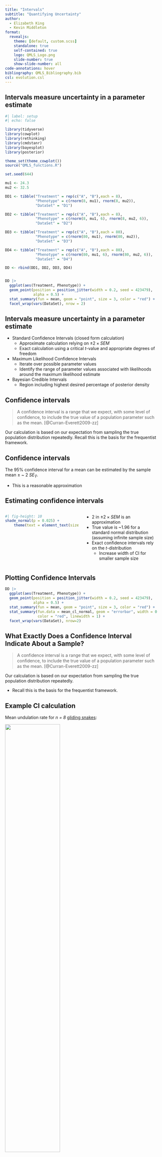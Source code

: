 ```yaml
---
title: "Intervals"
subtitle: "Quantifying Uncertainty"
author:
  - Elizabeth King
  - Kevin Middleton
format:
  revealjs:
    theme: [default, custom.scss]
    standalone: true
    self-contained: true
    logo: QMLS_Logo.png
    slide-number: true
    show-slide-number: all
code-annotations: hover
bibliography: QMLS_Bibliography.bib
csl: evolution.csl
---
```


## Intervals measure uncertainty in a parameter estimate

```r
#| label: setup
#| echo: false

library(tidyverse)
library(cowplot)
library(rethinking)
library(cmdstanr)
library(bayesplot)
library(posterior)

theme_set(theme_cowplot())
source("QMLS_functions.R")

set.seed(644)

```


```r

mu1 <- 24.3
mu2 <- 32.5

DD1 <- tibble("Treatment" = rep(c("A", "B"),each = 8),
              "Phenotype" = c(rnorm(8, mu1), rnorm(8, mu2)),
              "DataSet" = "D1")

DD2 <- tibble("Treatment" = rep(c("A", "B"),each = 8),
              "Phenotype" = c(rnorm(8, mu1, 6), rnorm(8, mu2, 6)),
              "DataSet" = "D2")

DD3 <- tibble("Treatment" = rep(c("A", "B"),each = 80),
              "Phenotype" = c(rnorm(80, mu1), rnorm(80, mu2)),
              "DataSet" = "D3")

DD4 <- tibble("Treatment" = rep(c("A", "B"),each = 80),
              "Phenotype" = c(rnorm(80, mu1, 6), rnorm(80, mu2, 6)),
              "DataSet" = "D4")

DD <- rbind(DD1, DD2, DD3, DD4)


DD |>
  ggplot(aes(Treatment, Phenotype)) +
  geom_point(position = position_jitter(width = 0.2, seed = 423479),
             alpha = 0.5) +
  stat_summary(fun = mean, geom = "point", size = 3, color = "red") + 
  facet_wrap(vars(DataSet), nrow = 2)

```


## Intervals measure uncertainty in a parameter estimate {.smaller}

- Standard Confidence Intervals (closed form calculation)  
    - Approximate calculation relying on $\pm 2 \times SEM$ 
    - Exact calculation using a critical *t*-value and appropriate degrees of freedom
- Maximum Likelihood Confidence Intervals
    - Iterate over possible parameter values 
    - Identify the range of parameter values associated with likelihoods around the maximum likelihood estimate
- Bayesian Credible Intervals
    - Region including highest desired percentage of posterior density


## Confidence intervals

> A confidence interval is a range that we expect, with some level of conﬁdence, to include the true value of a population parameter such as the mean. [@Curran-Everett2009-zz]

Our calculation is based on our expectation from sampling the true population distribution repeatedly. Recall this is the basis for the frequentist framework.


## Confidence intervals

The 95% confidence interval for a mean can be estimated by the sample mean ± ~ 2 \times $SE_{\bar{Y}}$.

- This is a reasonable approximation


## Estimating confidence intervals

:::: {.columns}

::: {.column width="50%"}

```r
#| fig-height: 10
shade_normal(p = 0.025) +
    theme(text = element_text(size = 24))

```

:::

::: {.column width="50%"}

- $2$ in $\pm 2 \times SEM$ is an approximation
- True value is ~1.96 for a standard normal distribution (assuming infinite sample size)
- Exact confidence intervals rely on the *t*-distribution
    - Increase width of CI for smaller sample size

:::

::::


## Plotting Confidence Intervals

```r
DD |>
  ggplot(aes(Treatment, Phenotype)) +
  geom_point(position = position_jitter(width = 0.2, seed = 423479),
             alpha = 0.5) +
  stat_summary(fun = mean, geom = "point", size = 3, color = "red") + 
  stat_summary(fun.data = mean_cl_normal, geom = "errorbar", width = 0.1,
               color = "red", linewidth = 1) +
  facet_wrap(vars(DataSet), nrow=2)

```


## What Exactly Does a Confidence Interval Indicate About a Sample?

> A confidence interval is a range that we expect, with some level of conﬁdence, to include the true value of a population parameter such as the mean. [@Curran-Everett2009-zz]

Our calculation is based on our expectation from sampling the true population distribution repeatedly.

- Recall this is the basis for the frequentist framework.


## Example CI calculation

Mean undulation rate for *n = 8* [gliding snakes](http://www.flyingsnake.org/):

![](http://www.lazerhorse.org/wp-content/uploads/2015/01/Flying-Snake-Chrysopelea.jpg){fig-align="center" width="60%"}

What is the mean undulation rate and ~95% CI for this sample of flying snakes?


## Example CI calculation

```r
#| echo: true

undulation_rate <- c(0.9, 1.2, 1.2, 1.3, 1.4, 1.4, 1.6, 2.0)

undulation_mean <- mean(undulation_rate)
undulation_SEM <- sd(undulation_rate) / sqrt(length(undulation_rate))

lower <- undulation_mean - 2 * undulation_SEM
upper <- undulation_mean + 2 * undulation_SEM

c(lower, undulation_mean, upper)

```


## Bayesian Credible Intervals

- Summarize the posterior distributions of Bayesian analyses
- Range of the most plausible parameter estimates given the data and the model
- XX% highest density interval
- XX% quantile


## MCMC sampling

- Most general way to do Bayesian inference
- No complicated integrals
- Requires time and computational power


## MCMC model

```r
#| echo: true

model <- "
  data{
    int N;
    array[N] real undulation_rate;
  }
  parameters{
    real<lower=0> mu;
    real<lower=0> sigma;
  }
  model{
    // Priors
    mu ~ normal(1, 0.25);
    sigma ~ normal(0, 1);
    
    // Distribution of undulation_rate
    undulation_rate ~ normal(mu, sigma);
  }
"
```

```r
#| label: stan_fit
#| message: false
#| warning: false
#| results: hide

if (FALSE) {
  bayes_model <- cmdstan_model(stan_file = write_stan_file(model))
  fm_bayes <- bayes_model$sample(
    data = list(undulation_rate = undulation_rate,
                N = length(undulation_rate)),
    iter_warmup = 2500,
    iter_sampling = 2500,
    seed = 2236726,
    chains = 4)
  samples <- fm_bayes$draws(variables = c("mu", "sigma"))
  write_rds(x = samples, file = "../data/bayes_model_means.rds")
}

# Read the posterior samples from the saved rds file.
post <- read_rds("../data/bayes_model_means.rds")

```


## MCMC trace plot

```r
mcmc_trace(post)
```


## Initial samples

```r
post_df <- as_draws_df(post) |> 
  as_tibble()

post_df |> 
  select(mu, sigma, .draw) |> 
  slice(1:20) |> 
  pivot_longer(cols = -.draw, names_to = "Parameter") |> 
  ggplot(aes(.draw, value)) +
  geom_line(alpha = 0.25, linewidth = 1) +
  geom_point(size = 2) +
  facet_grid(Parameter ~ ., scales = "free") +
  labs(y = "Estimate", x = "Sample") +
  scale_x_continuous(breaks = 1:20)
```


## MCMC method

- Current position (has a likelihood)
- Propose a change (has a likelihood)
- Move to proposed values with probability proportional to their ratio
- "Bad" jumps are possible with some non-zero probability


## Current estimates

Sample 1:

```r
#| echo: true

post_df[1, ]
rel_liks <- dnorm(undulation_rate,
                  mean = post_df$mu[1],
                  sd = post_df$sigma[1], log = TRUE)
(current_ll <- sum(rel_liks))
```


## Proposed estimates

```r
#| echo: true

mu_prop <- 1.37
sigma_prop <- 0.3
rel_liks <- dnorm(undulation_rate,
                  mean = mu_prop,
                  sd = sigma_prop, log = TRUE)
(proposed_ll <- sum(rel_liks))
```

```r
#| echo: true
exp(proposed_ll) / exp(current_ll)
```

Ratio > 1, so save these estimates and move to the next sample.

```r
current_ll <- proposed_ll
```


## Proposed estimates

```r
#| echo: true

proposed_ll <- sum(dnorm(undulation_rate,
                         mean = 1.5, sd = 0.22,
                         log = TRUE))
exp(proposed_ll) / exp(current_ll)
```

Ratio < 1, so the probability of moving is equal the ratio (here ~10%).

- This allows moves to lower likelihood estimates (as long as the probability of moving is not too small).
- `runif(1, min = 0, max = 1)` produces the comparison value


## MCMC sampling

The samples will oscillate around the most probable estimates, *in proportion to their probabilities*.

```r
#| fig-align: center

post_long <- post_df |> 
  select(mu, sigma, .draw) |> 
  slice(1:100) |> 
  pivot_longer(cols = -.draw, names_to = "Parameter") |> 
  dplyr::rename(Sample = .draw)

post_means <- post_long |> 
  group_by(Parameter) |> 
  summarize(param_mean = mean(value))

ggplot() +
  geom_line(data = post_long, aes(x = Sample, y = value), alpha = 0.25) +
  geom_point(data = post_long, aes(x = Sample, y = value), size = 2) +
  geom_hline(data = post_means,
             aes(yintercept = param_mean, color = Parameter),
             linewidth = 2, alpha = 0.5) +
  scale_color_manual(values = c("darkblue", "darkred"), name = "Parameter") +
  facet_grid(Parameter ~ ., scales = "free") +
  labs(y = "Estimate") +
  theme(legend.position = "none")
```


## Bayesian credible intervals

Posterior distribution of mean undulation, given, the model (including priors) and data:

```r
#| fig-align: center

p <- post_df |> 
  select(mu) |> 
  ggplot(aes(mu)) +
  geom_density(linewidth = 2) +
  labs(y = "Relative Likelihood")
p
```


## Bayesian credible intervals

95% Highest density interval is the most probable location for the mean (given the model and the data).

```r
#| fig-width: 12
#| fig-align: center

(cred <- HPDI(post_df$mu, prob = 0.95))
p + 
  geom_vline(xintercept = cred, color = "coral", linewidth = 2)
```


## Interpreting intervals

Frequentist interval: `r round(lower, 2)` -- `r round(upper, 2)`

- Future similar experiments and samples
- Does not indicate the probability of the parameter

Bayesian interval: `r round(cred[1], 2)` -- `r round(cred[2], 2)`

- These data and this model
- Relative probability within a region


## Example uses of intervals

```r

set.seed(3575575)

Alive <- rnorm(n = 150, mean = 24.5, sd = 2.6)
Dead <- rnorm(n = 30, mean = 22.0, sd = 2.7)
Group <- c(rep("Alive", 150),
           rep("Dead", 30))

HL <- tibble(Horn_Length = c(Alive, Dead),
             Group = factor(Group))

```
:::: {.columns}

::: {.column width="30%"}

![](https://i.imgur.com/EIfjPa0.jpg){fig-align="center" width=100%}

:::

::: {.column width="70%"}

```r
#| echo: true

summary(lm(Horn_Length ~ Group, 
           data = HL))

```

:::

::::


## Bayesian posterior regression lines

```r

set.seed(4)
n <- 30
X <- rnorm(n, mean = 10, sd = 1)
Y <- 2.3 * X + rnorm(n, mean = 1, sd = 1)
M <- data.frame(X, Y)

post <- read_rds("../data/bayes_model_OLS.rds")

post_samp <- as_draws_df(post) |>
  as_tibble() |> 
  sample_n(200)

ggplot() +
  geom_abline(data = post_samp, aes(intercept = theta_0, slope = theta_1),
              alpha = 0.2, color = "firebrick") +
  geom_point(data = M, aes(X, Y), size = 3, color = "navy")
```


## References

::: {#refs}
:::
